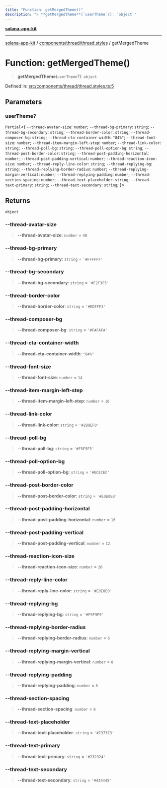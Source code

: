 ```yaml
---
title: "Function: getMergedTheme()"
description: "> **getMergedTheme**(`userTheme`?): `object`"
---
```


[**solana-app-kit**](../../../../README.mdx)

***

[solana-app-kit](../../../../README.mdx) / [components/thread/thread.styles](../README.mdx) / getMergedTheme

# Function: getMergedTheme()

> **getMergedTheme**(`userTheme`?): `object`

Defined in: [src/components/thread/thread.styles.ts:5](https://github.com/SendArcade/solana-social-starter/blob/b27156124ee1831d644b1af765e8d55a2885cd4f/src/components/thread/thread.styles.ts#L5)

## Parameters

### userTheme?

`Partial`\<\{ `--thread-avatar-size`: `number`; `--thread-bg-primary`: `string`; `--thread-bg-secondary`: `string`; `--thread-border-color`: `string`; `--thread-composer-bg`: `string`; `--thread-cta-container-width`: `"84%"`; `--thread-font-size`: `number`; `--thread-item-margin-left-step`: `number`; `--thread-link-color`: `string`; `--thread-poll-bg`: `string`; `--thread-poll-option-bg`: `string`; `--thread-post-border-color`: `string`; `--thread-post-padding-horizontal`: `number`; `--thread-post-padding-vertical`: `number`; `--thread-reaction-icon-size`: `number`; `--thread-reply-line-color`: `string`; `--thread-replying-bg`: `string`; `--thread-replying-border-radius`: `number`; `--thread-replying-margin-vertical`: `number`; `--thread-replying-padding`: `number`; `--thread-section-spacing`: `number`; `--thread-text-placeholder`: `string`; `--thread-text-primary`: `string`; `--thread-text-secondary`: `string`; \}\>

## Returns

`object`

### --thread-avatar-size

> **--thread-avatar-size**: `number` = `40`

### --thread-bg-primary

> **--thread-bg-primary**: `string` = `'#FFFFFF'`

### --thread-bg-secondary

> **--thread-bg-secondary**: `string` = `'#F2F3F5'`

### --thread-border-color

> **--thread-border-color**: `string` = `'#EDEFF3'`

### --thread-composer-bg

> **--thread-composer-bg**: `string` = `'#FAFAFA'`

### --thread-cta-container-width

> **--thread-cta-container-width**: `"84%"`

### --thread-font-size

> **--thread-font-size**: `number` = `14`

### --thread-item-margin-left-step

> **--thread-item-margin-left-step**: `number` = `16`

### --thread-link-color

> **--thread-link-color**: `string` = `'#2B8EF0'`

### --thread-poll-bg

> **--thread-poll-bg**: `string` = `'#F5F5F5'`

### --thread-poll-option-bg

> **--thread-poll-option-bg**: `string` = `'#ECECEC'`

### --thread-post-border-color

> **--thread-post-border-color**: `string` = `'#E0E0E0'`

### --thread-post-padding-horizontal

> **--thread-post-padding-horizontal**: `number` = `16`

### --thread-post-padding-vertical

> **--thread-post-padding-vertical**: `number` = `12`

### --thread-reaction-icon-size

> **--thread-reaction-icon-size**: `number` = `20`

### --thread-reply-line-color

> **--thread-reply-line-color**: `string` = `'#E0E0E0'`

### --thread-replying-bg

> **--thread-replying-bg**: `string` = `'#F9F9F9'`

### --thread-replying-border-radius

> **--thread-replying-border-radius**: `number` = `6`

### --thread-replying-margin-vertical

> **--thread-replying-margin-vertical**: `number` = `8`

### --thread-replying-padding

> **--thread-replying-padding**: `number` = `8`

### --thread-section-spacing

> **--thread-section-spacing**: `number` = `8`

### --thread-text-placeholder

> **--thread-text-placeholder**: `string` = `'#737373'`

### --thread-text-primary

> **--thread-text-primary**: `string` = `'#232324'`

### --thread-text-secondary

> **--thread-text-secondary**: `string` = `'#434445'`

